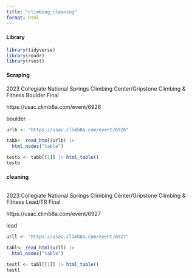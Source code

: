 ```yaml
---
title: "climbing_cleaning"
format: html
---
```

#### Library

```r
library(tidyverse)
library(readr)
library(rvest)
```

#### Scraping

2023 Collegiate National Springs Climbing Center/Gripstone Climbing & Fitness Boulder Final

https://usac.climb8a.com/event/6926

 boulder

```r
urlb <- "https://usac.climb8a.com/event/6926"

tabb<- read_html(urlb) |> 
  html_nodes("table")
```

```r
testb <- tabb[[1]] |> html_table()
testb
```

#### cleaning


```r
```





2023 Collegiate National Springs Climbing Center/Gripstone Climbing & Fitness Lead/TR Final

https://usac.climb8a.com/event/6927

lead

```r
urll <- "https://usac.climb8a.com/event/6927"

tabl<- read_html(urll) |> 
  html_nodes("table")
```

```r
testl <- tabl[[1]] |> html_table()
testl
```